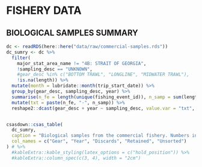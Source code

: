 
# FISHERY DATA

## BIOLOGICAL SAMPLES SUMMARY

```r
dc <- readRDS(here::here("data/raw/commercial-samples.rds"))
dc_sumry <- dc %>%
  filter(
    major_stat_area_name != "4B: STRAIT OF GEORGIA",
    !sampling_desc == "UNKNOWN",
    #gear_desc %in% c("BOTTOM TRAWL", "LONGLINE", "MIDWATER TRAWL"),
    !is.na(length)) %>%
  mutate(month = lubridate::month(trip_start_date)) %>%
  group_by(gear_desc, sampling_desc, year) %>%
  summarise(n_fe = length(unique(fishing_event_id)), n_samp = sum(length > 0)) %>%
  mutate(txt = paste(n_fe, "-", n_samp)) %>%
  reshape2::dcast(gear_desc + year ~ sampling_desc, value.var = "txt", fill = c("0 - 0"))


csasdown::csas_table(
  dc_sumry,
  caption = "Biological samples from the commercial fishery. Numbers in each cell indicate the number of fishing events and samples.",
  col_names = c("Gear", "Year", "Discards", "Retained", "Unsorted")
) # %>%
  #kableExtra::kable_styling(latex_options = c("hold_position")) %>%
  #kableExtra::column_spec(c(3, 4), width = "2cm")
```

